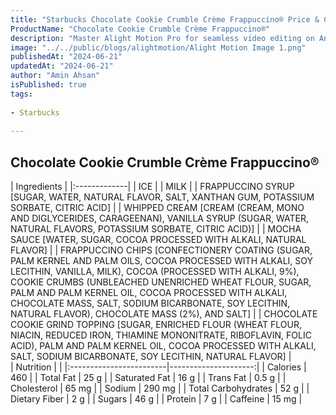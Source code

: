 ```yaml
---
title: "Starbucks Chocolate Cookie Crumble Crème Frappuccino® Price & Calories"
ProductName: "Chocolate Cookie Crumble Crème Frappuccino®"
description: "Master Alight Motion Pro for seamless video editing on Android, iOS, and Tablets with our ultimate guide, unlocking advanced features and elevating your skills in 2024!"
image: "../../public/blogs/alightmotion/Alight Motion Image 1.png"
publishedAt: "2024-06-21"
updatedAt: "2024-06-21"
author: "Amin Ahsan"
isPublished: true
tags:
 
- Starbucks
   
---
```


## Chocolate Cookie Crumble Crème Frappuccino® 
  
<div className="tables-container">
  <div className="table-wrapper">
    | Ingredients  |  
    |:-------------|
    | ICE        |
    | MILK       |
    | FRAPPUCCINO SYRUP [SUGAR, WATER, NATURAL FLAVOR, SALT, XANTHAN GUM, POTASSIUM SORBATE, CITRIC ACID]       |
    | WHIPPED CREAM [CREAM (CREAM, MONO AND DIGLYCERIDES, CARAGEENAN), VANILLA SYRUP (SUGAR, WATER, NATURAL FLAVORS, POTASSIUM SORBATE, CITRIC ACID)]       |
    | MOCHA SAUCE [WATER, SUGAR, COCOA PROCESSED WITH ALKALI, NATURAL FLAVOR]       |
    | FRAPPUCCINO CHIPS [CONFECTIONERY COATING (SUGAR, PALM KERNEL AND PALM OILS, COCOA PROCESSED WITH ALKALI, SOY LECITHIN, VANILLA, MILK), COCOA (PROCESSED WITH ALKALI, 9%), COOKIE CRUMBS (UNBLEACHED UNENRICHED WHEAT FLOUR, SUGAR, PALM AND PALM KERNEL OIL, COCOA PROCESSED WITH ALKALI, CHOCOLATE MASS, SALT, SODIUM BICARBONATE, SOY LECITHIN, NATURAL FLAVOR), CHOCOLATE MASS (2%), AND SALT]       |
    | CHOCOLATE COOKIE GRIND TOPPING [SUGAR, ENRICHED FLOUR (WHEAT FLOUR, NIACIN, REDUCED IRON, THIAMINE MONONITRATE, RIBOFLAVIN, FOLIC ACID), PALM AND PALM KERNEL OIL, COCOA PROCESSED WITH ALKALI, SALT, SODIUM BICARBONATE, SOY LECITHIN, NATURAL FLAVOR]    |
  </div>
  <div className="table-wrapper">
    | Nutrition               |                      |  
    |:------------------------|---------------------:|
    | Calories                | 460                   |
    | Total Fat               | 25 g                  |
    | Saturated Fat           | 16 g                  |
    | Trans Fat               | 0.5 g                  |
    | Cholesterol             | 65 mg                 |
    | Sodium                  | 290 mg                |
    | Total Carbohydrates     | 52 g                  |
    | Dietary Fiber           | 2 g                  |
    | Sugars                  | 46 g                  |
    | Protein                 | 7 g                  |
    | Caffeine                | 15 mg               |
  </div>
</div>
<style jsx>{`
  .tables-container {
    display: flex;
    flex-direction: row;
    gap: 30px;
  }
  .table-wrapper {
    width: 500px; /* Adjust as needed */
  }
  @media (max-width: 768px) {
    .tables-container {
      flex-direction: column;
      gap: 0px; /* Adjust as needed */
    }
    .table-wrapper {
      width: 100%; /* Adjust as needed */
    }
  }
`}</style>
